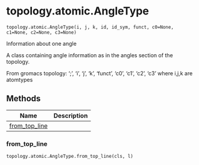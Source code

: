 # topology.atomic.AngleType { #kimmdy.topology.atomic.AngleType }

`topology.atomic.AngleType(i, j, k, id, id_sym, funct, c0=None, c1=None, c2=None, c3=None)`

Information about one angle

A class containing angle information as in the angles section of the topology.

From gromacs topology:
';', 'i', 'j', 'k', 'funct', 'c0', 'c1', 'c2', 'c3'
where i,j,k are atomtypes

## Methods

| Name | Description |
| --- | --- |
| [from_top_line](#kimmdy.topology.atomic.AngleType.from_top_line) |  |

### from_top_line { #kimmdy.topology.atomic.AngleType.from_top_line }

`topology.atomic.AngleType.from_top_line(cls, l)`